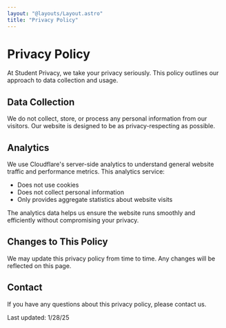 ```yaml
---
layout: "@layouts/Layout.astro"
title: "Privacy Policy"
---
```


# Privacy Policy

At Student Privacy, we take your privacy seriously. This policy outlines our approach to data collection and usage.

## Data Collection

We do not collect, store, or process any personal information from our visitors. Our website is designed to be as privacy-respecting as possible.

## Analytics

We use Cloudflare's server-side analytics to understand general website traffic and performance metrics. This analytics service:
- Does not use cookies
- Does not collect personal information
- Only provides aggregate statistics about website visits

The analytics data helps us ensure the website runs smoothly and efficiently without compromising your privacy.

## Changes to This Policy

We may update this privacy policy from time to time. Any changes will be reflected on this page.

## Contact

If you have any questions about this privacy policy, please contact us.

Last updated: 1/28/25

